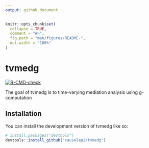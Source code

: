 ```yaml
---
output: github_document
---
```


<!-- README.md is generated from README.Rmd. Please edit that file -->

```r
knitr::opts_chunk$set(
  collapse = TRUE,
  comment = "#>",
  fig.path = "man/figures/README-",
  out.width = "100%"
)
```

# tvmedg

<!-- badges: start -->
[![R-CMD-check](https://github.com/causalepi/tvmedg/actions/workflows/R-CMD-check.yaml/badge.svg)](https://github.com/causalepi/tvmedg/actions/workflows/R-CMD-check.yaml)
<!-- badges: end -->

The goal of tvmedg is to time-varying mediation analysis using g-computation

## Installation

You can install the development version of tvmedg like so:

``` r
# install.packages("devtools")
devtools::install_github("causalepi/tvmedg")
```


